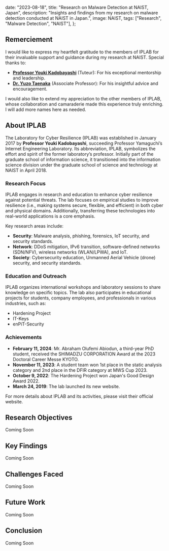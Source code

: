   date: "2023-08-18",
  title: "Research on Malware Detection at NAIST, Japan",
  description:
    "Insights and findings from my research on malware detection conducted at NAIST in Japan.",
  image: NAIST,
  tags: ["Research", "Malware Detection", "NAIST"],
};


## Remerciement

I would like to express my heartfelt gratitude to the members of IPLAB for their invaluable support and guidance during my research at NAIST. Special thanks to:

- **[Professor Youki Kadobayashi](https://iplab.naist.jp/members/youki/)** (Tuteur): For his exceptional mentorship and leadership.
- **[Dr. Yuzo Taenaka](https://taenaka.net/)** (Associate Professor): For his insightful advice and encouragement.

I would also like to extend my appreciation to the other members of IPLAB, whose collaboration and camaraderie made this experience truly enriching. I will add more names here as needed.

## About IPLAB

The Laboratory for Cyber Resilience (IPLAB) was established in January 2017 by **Professor Youki Kadobayashi**, succeeding Professor Yamaguchi’s Internet Engineering Laboratory. Its abbreviation, IPLAB, symbolizes the effort and spirit of the former laboratory’s professor. Initially part of the graduate school of information science, it transitioned into the information science division under the graduate school of science and technology at NAIST in April 2018.

### Research Focus

IPLAB engages in research and education to enhance cyber resilience against potential threats. The lab focuses on empirical studies to improve resilience (i.e., making systems secure, flexible, and efficient) in both cyber and physical domains. Additionally, transferring these technologies into real-world applications is a core emphasis.

Key research areas include:

- **Security**: Malware analysis, phishing, forensics, IoT security, and security standards.
- **Network**: DDoS mitigation, IPv6 transition, software-defined networks (SDN/NFV), wireless networks (WLAN/LPWA), and IoT.
- **Society**: Cybersecurity education, Unmanned Aerial Vehicle (drone) security, and security standards.

### Education and Outreach

IPLAB organizes international workshops and laboratory sessions to share knowledge on specific topics. The lab also participates in educational projects for students, company employees, and professionals in various industries, such as:

- Hardening Project
- IT-Keys
- enPiT-Security

### Achievements

- **February 11, 2024**: Mr. Abraham Olufemi Abiodun, a third-year PhD student, received the SHIMADZU CORPORATION Award at the 2023 Doctoral Career Messe KYOTO.
- **November 11, 2023**: A student team won 1st place in the static analysis category and 2nd place in the DFIR category at MWS Cup 2023.
- **October 9, 2022**: The Hardening Project won Japan's Good Design Award 2022.
- **March 24, 2019**: The lab launched its new website.

For more details about IPLAB and its activities, please visit their official website.

## Research Objectives

Coming Soon

## Key Findings

Coming Soon

## Challenges Faced

Coming Soon

## Future Work

Coming Soon

## Conclusion

Coming Soon
